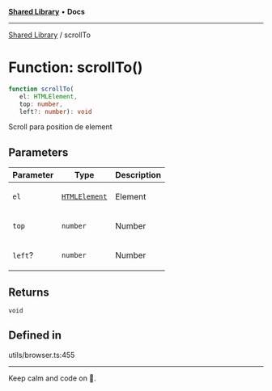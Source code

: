 
<Meta title="Libs/Shared/functions/scrollTo" />



[**Shared Library**](/?path=/docs/libs-shared-overview--page) • **Docs**

***

[Shared Library](/?path=/docs/libs-shared-overview--page) / scrollTo

# Function: scrollTo()

```ts
function scrollTo(
   el: HTMLElement, 
   top: number, 
   left?: number): void
```

Scroll para position de element

## Parameters

<table>
<thead>
<tr>
<th>Parameter</th>
<th>Type</th>
<th>Description</th>
</tr>
</thead>
<tbody>
<tr>
<td>

`el`

</td>
<td>

[`HTMLElement`](https://developer.mozilla.org/docs/Web/API/HTMLElement)

</td>
<td>

Element

</td>
</tr>
<tr>
<td>

`top`

</td>
<td>

`number`

</td>
<td>

Number

</td>
</tr>
<tr>
<td>

`left`?

</td>
<td>

`number`

</td>
<td>

Number

</td>
</tr>
</tbody>
</table>

## Returns

`void`

## Defined in

utils/browser.ts:455


***

Keep calm and code on 🤘.